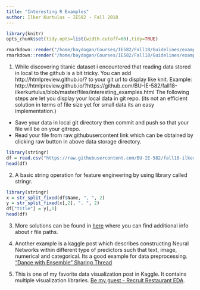 ```yaml
---
title: "Interesting R Examples"
author: Ilker Kurtulus - IE582 - Fall 2018
---
```

```r
library(knitr)
opts_chunk$set(tidy.opts=list(width.cutoff=60),tidy=TRUE)
```

```r
rmarkdown::render("/home/baydogan/Courses/IE582/Fall18/Guidelines/example_homework_0.Rmd",output_format="pdf_document")
rmarkdown::render("/home/baydogan/Courses/IE582/Fall18/Guidelines/example_homework_0.Rmd",output_format="html_document")
```


1. While discovering titanic dataset i encountered that reading data stored in local to the github is a bit tricky. You can add http://htmlpreview.github.io/? to your git url to display like knit. Example: http://htmlpreview.github.io/?https://github.com/BU-IE-582/fall18-ilkerkurtulus/blob/master/files/interesting_examples.html
The following steps are let you display your local data in git repo. (its not an efficient solution in terms of file size yet for small data its an easy implementation.)
+ Save your data in local git directory then commit and push so that your file will be on your gitrepo.
+ Read your file from raw.githubusercontent link which can be obtained by clicking raw button in above data storage directory.
```r
library(stringr)
df = read.csv("https://raw.githubusercontent.com/BU-IE-582/fall18-ilkerkurtulus/master/files/train.csv")
head(df)
```

2. A basic string operation for feature engineering by using library called stringr.

```r
library(stringr)
x = str_split_fixed(df$Name, ", ", 2)
y = str_split_fixed(x[,2], ". ", 2)
df["title"] = y[,1]
head(df)
```

3. More solutions can be found in [here](https://blogdown-demo.rbind.io/2018/02/27/r-file-paths/) where you can find additional info about r file paths.

4. Another example is a kaggle post which describes constructing Neural Networks within different type of predictors such that text, image, numerical and categorical. Its a good example for data preprocessing.  ["Dance with Ensemble" Sharing Thread](https://www.kaggle.com/c/avito-demand-prediction/discussion/59880)

5. This is one of my favorite data visualization post in Kaggle. It contains multiple visualization libraries.  [Be my guest - Recruit Restaurant EDA](https://www.kaggle.com/headsortails/be-my-guest-recruit-restaurant-eda).


